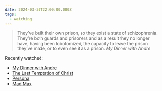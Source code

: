 ```yaml
---
date: 2024-03-30T22:00:00.000Z
tags:
  - watching
---
```

> They’ve built their own prison, so they exist a state of schizophrenia. They’re both guards and prisoners and as a result they no longer have, having been lobotomized, the capacity to leave the prison they’ve made, or to even see it as a prison.
> <cite><i>My Dinner with Andre</i></cite>

Recently watched:

* [My Dinner with Andre](https://letterboxd.com/film/my-dinner-with-andre/)
* [The Last Temptation of Christ](https://letterboxd.com/film/the-last-temptation-of-christ/)
* [Persona](https://letterboxd.com/film/persona/)
* [Mad Max](https://letterboxd.com/film/mad-max/)